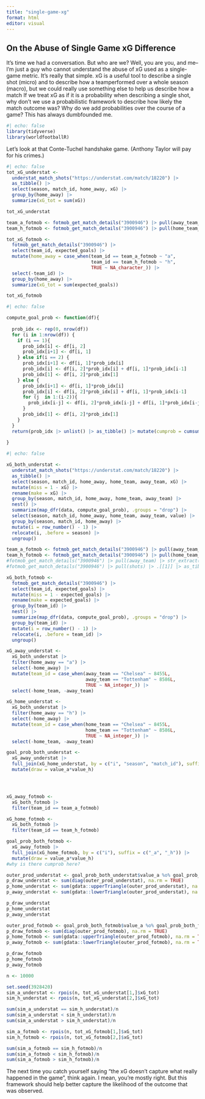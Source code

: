 ```yaml
---
title: "single-game-xg"
format: html
editor: visual
---
```


## On the Abuse of Single Game xG Difference

It's time we had a conversation. But who are we? Well, you are you, and me--I'm just a guy who cannot understand the abuse of xG used as a single-game metric. It's really that simple. xG is a useful tool to describe a single shot (micro) and to describe how a teamperformed over a whole season (macro), but we could really use something else to help us describe how a match If we treat xG as if it is a probability when describing a single shot, why don't we use a probabilistic framework to describe how likely the match outcome was? Why do we add probabilities over the course of a game? This has always dumbfounded me.

```r
#| echo: false
library(tidyverse)
library(worldfootballR)
```

Let's look at that Conte-Tuchel handshake game. (Anthony Taylor will pay for his crimes.)

```r
#| echo: false
tot_xG_understat <-
  understat_match_shots("https://understat.com/match/18220") |> 
  as_tibble() |> 
  select(season, match_id, home_away, xG) |> 
  group_by(home_away) |> 
  summarize(xG_tot = sum(xG))

tot_xG_understat

team_a_fotmob <- fotmob_get_match_details("3900946") |> pull(away_team_id)
team_h_fotmob <- fotmob_get_match_details("3900946") |> pull(home_team_id)

tot_xG_fotmob <-
  fotmob_get_match_details("3900946") |> 
  select(team_id, expected_goals) |> 
  mutate(home_away = case_when(team_id == team_a_fotmob ~ "a",
                               team_id == team_h_fotmob ~ "h",
                               TRUE ~ NA_character_)) |>
  select(-team_id) |>
  group_by(home_away) |> 
  summarize(xG_tot = sum(expected_goals))

tot_xG_fotmob
```

```r
#| echo: false

compute_goal_prob <- function(df){
  
  prob_idx <- rep(0, nrow(df))
  for (i in 1:nrow(df)) {
    if (i == 1){
      prob_idx[i] <- df[i, 2]
      prob_idx[i+1] <- df[i, 1]
    } else if(i == 2) {
      prob_idx[i+1] <- df[i, 1]*prob_idx[i]
      prob_idx[i] <- df[i, 2]*prob_idx[i] + df[i, 1]*prob_idx[i-1]
      prob_idx[1] <- df[i, 2]*prob_idx[1]
    } else {
      prob_idx[i+1] <- df[i, 1]*prob_idx[i]
      prob_idx[i] <- df[i, 2]*prob_idx[i] + df[i, 1]*prob_idx[i-1]
      for (j  in 1:(i-2)){
        prob_idx[i-j] <- df[i, 2]*prob_idx[i-j] + df[i, 1]*prob_idx[i-j-1]
      }
      prob_idx[1] <- df[i, 2]*prob_idx[1]
    }
  }
  return(prob_idx |> unlist() |> as_tibble() |> mutate(cumprob = cumsum(value)))
  
}

```

```r
#| echo: false

xG_both_understat <-
  understat_match_shots("https://understat.com/match/18220") |> 
  as_tibble() |> 
  select(season, match_id, home_away, home_team, away_team, xG) |>
  mutate(miss = 1 - xG) |>
  rename(make = xG) |>
  group_by(season, match_id, home_away, home_team, away_team) |>
  nest() |> 
  summarize(map_dfr(data, compute_goal_prob), .groups = "drop") |> 
  select(season, match_id, home_away, home_team, away_team, value) |>
  group_by(season, match_id, home_away) |>
  mutate(i = row_number() - 1) |>
  relocate(i, .before = season) |>
  ungroup()

team_a_fotmob <- fotmob_get_match_details("3900946") |> pull(away_team_id) |> unique()
team_h_fotmob <- fotmob_get_match_details("3900946") |> pull(home_team_id) |> unique()
#fotmob_get_match_details("3900946") |> pull(away_team) |> str_extract(pattern = "[A-z]+(?=\\s)")
#fotmob_get_match_details("3900946") |> pull(shots) |> .[[1]] |> as_tibble() |> select(team_id, expected_goals)

xG_both_fotmob <-
  fotmob_get_match_details("3900946") |> 
  select(team_id, expected_goals) |>
  mutate(miss = 1 - expected_goals) |>
  rename(make = expected_goals) |>
  group_by(team_id) |>
  nest() |>
  summarize(map_dfr(data, compute_goal_prob), .groups = "drop") |> 
  group_by(team_id) |>
  mutate(i = row_number() - 1) |>
  relocate(i, .before = team_id) |>
  ungroup()

```

```r

xG_away_understat <- 
  xG_both_understat |> 
  filter(home_away == "a") |> 
  select(-home_away) |>
  mutate(team_id = case_when(away_team == "Chelsea" ~ 8455L,
                             away_team == "Tottenham" ~ 8586L,
                             TRUE ~ NA_integer_)) |>
  select(-home_team, -away_team)

xG_home_understat <- 
  xG_both_understat |> 
  filter(home_away == "h") |> 
  select(-home_away) |>
  mutate(team_id = case_when(home_team == "Chelsea" ~ 8455L,
                             home_team == "Tottenham" ~ 8586L,
                             TRUE ~ NA_integer_)) |>
  select(-home_team, -away_team)

goal_prob_both_understat <-
  xG_away_understat |> 
  full_join(xG_home_understat, by = c("i", "season", "match_id"), suffix = c("_a", "_h")) |>
  mutate(draw = value_a*value_h)




xG_away_fotmob <- 
  xG_both_fotmob |> 
  filter(team_id == team_a_fotmob)

xG_home_fotmob <- 
  xG_both_fotmob |> 
  filter(team_id == team_h_fotmob)

goal_prob_both_fotmob <-
  xG_away_fotmob |> 
  full_join(xG_home_fotmob, by = c("i"), suffix = c("_a", "_h")) |>
  mutate(draw = value_a*value_h)
#why is there cumprob here?

```

```r

outer_prod_understat <- goal_prob_both_understat$value_a %o% goal_prob_both_understat$value_h
p_draw_understat <- sum(diag(outer_prod_understat), na.rm = TRUE)
p_home_understat <- sum(gdata::upperTriangle(outer_prod_understat), na.rm = TRUE)
p_away_understat <- sum(gdata::lowerTriangle(outer_prod_understat), na.rm = TRUE)

p_draw_understat
p_home_understat
p_away_understat

outer_prod_fotmob <- goal_prob_both_fotmob$value_a %o% goal_prob_both_fotmob$value_h
p_draw_fotmob <- sum(diag(outer_prod_fotmob), na.rm = TRUE)
p_home_fotmob <- sum(gdata::upperTriangle(outer_prod_fotmob), na.rm = TRUE)
p_away_fotmob <- sum(gdata::lowerTriangle(outer_prod_fotmob), na.rm = TRUE)

p_draw_fotmob
p_home_fotmob
p_away_fotmob

```

```r

n <- 10000

set.seed(3928420)
sim_a_understat <- rpois(n, tot_xG_understat[1,]$xG_tot)
sim_h_understat <- rpois(n, tot_xG_understat[2,]$xG_tot)

sum(sim_a_understat == sim_h_understat)/n
sum(sim_a_understat < sim_h_understat)/n
sum(sim_a_understat > sim_h_understat)/n

sim_a_fotmob <- rpois(n, tot_xG_fotmob[1,]$xG_tot)
sim_h_fotmob <- rpois(n, tot_xG_fotmob[2,]$xG_tot)

sum(sim_a_fotmob == sim_h_fotmob)/n
sum(sim_a_fotmob < sim_h_fotmob)/n
sum(sim_a_fotmob > sim_h_fotmob)/n

```

The next time you catch yourself saying "the xG doesn't capture what really happened in the game", think again. I mean, you're mostly right. But this framework should help better capture the likelihood of the outcome that was observed.
